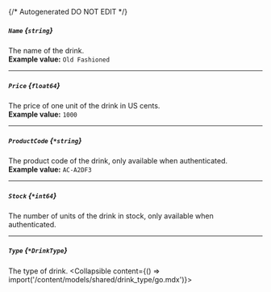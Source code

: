 {/* Autogenerated DO NOT EDIT  */}

##### `Name` *{`string`}*
The name of the drink.
<br/>
**Example value:** `Old Fashioned`

---
##### `Price` *{`float64`}*
The price of one unit of the drink in US cents.
<br/>
**Example value:** `1000`

---
##### `ProductCode` *{`*string`}*
The product code of the drink, only available when authenticated.
<br/>
**Example value:** `AC-A2DF3`

---
##### `Stock` *{`*int64`}*
The number of units of the drink in stock, only available when authenticated.

---
##### `Type` *{`*DrinkType`}*
The type of drink.
<Collapsible content={() => import('/content/models/shared/drink_type/go.mdx')}>
</Collapsible>

